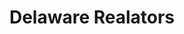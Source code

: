---
title: "Delaware Realators"
category: "Freelance"
timestamp: "2020-09-19"
image: "/images/portfolio/dar.png"
external: "https://delawarerealtor.com"
---
